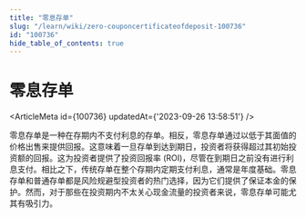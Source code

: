 ```yaml
---
title: "零息存单"
slug: "/learn/wiki/zero-couponcertificateofdeposit-100736"
id: "100736"
hide_table_of_contents: true
---
```



# 零息存单

<ArticleMeta id={100736} updatedAt={'2023-09-26 13:58:51'} />
<div className='border-solid border-b border-t-0 my-4 border-[var(--ifm-color-gray-300)]' />

零息存单是一种在存期内不支付利息的存单。相反，零息存单通过以低于其面值的价格出售来提供回报。这意味着一旦存单到达到期日，投资者将获得超过其初始投资额的回报。这为投资者提供了投资回报率 (ROI)，尽管在到期日之前没有进行利息支付。相比之下，传统存单在整个存期内定期支付利息，通常是年度基础。零息存单和普通存单都是风险规避型投资者的热门选择，因为它们提供了保证本金的保护。然而，对于那些在投资期内不太关心现金流量的投资者来说，零息存单可能尤其有吸引力。
